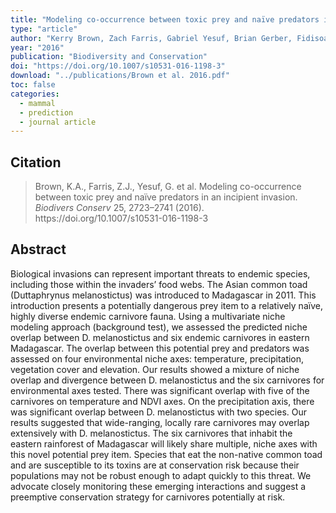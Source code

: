 ```yaml
---
title: "Modeling co-occurrence between toxic prey and naïve predators in an incipient invasion"
type: "article"
author: "Kerry Brown, Zach Farris, Gabriel Yesuf, Brian Gerber, Fidisoa Rasambainarivo, Sarah Karpanty, Marcella Kelly, Jean Claude Razafimahaimodison, Eileen Larney, Patricia Wright, Steig Johnson"
year: "2016"
publication: "Biodiversity and Conservation"
doi: "https://doi.org/10.1007/s10531-016-1198-3"
download: "../publications/Brown et al. 2016.pdf"
toc: false
categories:
  - mammal
  - prediction
  - journal article
---
```


## Citation 

> Brown, K.A., Farris, Z.J., Yesuf, G. et al. Modeling co-occurrence between toxic prey and naïve predators in an incipient invasion. *Biodivers Conserv* 25, 2723–2741 (2016). https://doi.org/10.1007/s10531-016-1198-3

## Abstract

Biological invasions can represent important threats to endemic species, including those within the invaders’ food webs. The Asian common toad (Duttaphrynus melanostictus) was introduced to Madagascar in 2011. This introduction presents a potentially dangerous prey item to a relatively naïve, highly diverse endemic carnivore fauna. Using a multivariate niche modeling approach (background test), we assessed the predicted niche overlap between D. melanostictus and six endemic carnivores in eastern Madagascar. The overlap between this potential prey and predators was assessed on four environmental niche axes: temperature, precipitation, vegetation cover and elevation. Our results showed a mixture of niche overlap and divergence between D. melanostictus and the six carnivores for environmental axes tested. There was significant overlap with five of the carnivores on temperature and NDVI axes. On the precipitation axis, there was significant overlap between D. melanostictus with two species. Our results suggested that wide-ranging, locally rare carnivores may overlap extensively with D. melanostictus. The six carnivores that inhabit the eastern rainforest of Madagascar will likely share multiple, niche axes with this novel potential prey item. Species that eat the non-native common toad and are susceptible to its toxins are at conservation risk because their populations may not be robust enough to adapt quickly to this threat. We advocate closely monitoring these emerging interactions and suggest a preemptive conservation strategy for carnivores potentially at risk.